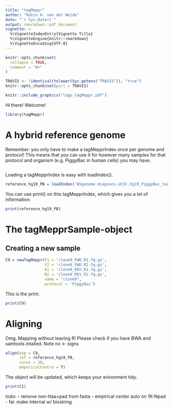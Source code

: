 ```yaml
---
title: "tagMeppr"
author: "Robin H. van der Weide"
date: "`r Sys.Date()`"
output: rmarkdown::pdf_document
vignette: >
  %\VignetteIndexEntry{Vignette Title}
  %\VignetteEngine{knitr::rmarkdown}
  %\VignetteEncoding{UTF-8}
---
```


```r
knitr::opts_chunk$set(
  collapse = TRUE,
  comment = "#>"
)

TRAVIS <- !identical(tolower(Sys.getenv("TRAVIS")), "true")
knitr::opts_chunk$set(purl = TRAVIS)

```


```r
knitr::include_graphics("logo_tagMeppr.pdf")
```

Hi there! Welcome! 

```r
library(tagMeppr)
```

# A hybrid reference genome 
Remember: you only have to make a tagMepprIndex once per genome and protocol! 
This means that you can use it for however many samples for that protocol and 
organism (e.g. PiggyBac in human cells) you may have.

```r


```

Loading a tagMepprIndex is easy with loadIndex().

```r
reference_hg19_PB = loadIndex('BSgenome.Hsapiens.UCSC.hg19_PiggyBac_tagMeppRindex.fa.gz')
```

You can use print() on this tagMepprIndex, which gives you a lot of information: 
```r
print(reference_hg19_PB)
```

# The tagMepprSample-object

## Creating a new sample

```r
C9 = newTagMeppr(F1 = 'clone9_FWD_R1.fq.gz',
                 F2 = 'clone9_FWD_R2.fq.gz',
                 R1 = 'clone9_REV_R1.fq.gz',
                 R2 = 'clone9_REV_R2.fq.gz',
                 name = "clone9",
                 protocol = 'PiggyBac')
```

This is the print:
```r
print(C9)
```

# Aligning
Omg. Mapping without leaving R! Please check if you have BWA and samtools intalled.
Note no <- signs

```r
align(exp = C9, 
      ref = reference_hg19_PB, 
      cores = 30, 
      empericalCentre = T)
```



The object will be updated, which keeps your evironment tidy.
```r
print(C1)
```




todo: 
- remove non-ttaa+pad from fasta
- empirical center auto on 1K-Npad
- fai: make internal w/ biostring

